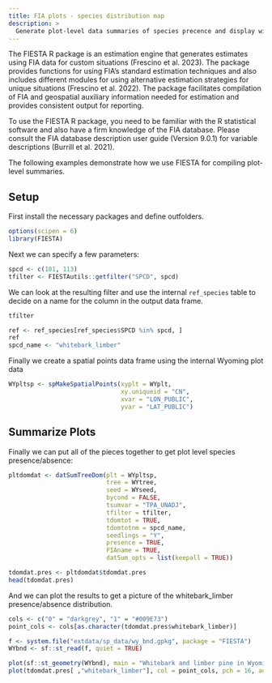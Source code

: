 ```yaml
---
title: FIA plots - species distribution map
description: >
  Generate plot-level data summaries of species precence and display with a map
---
```


The FIESTA R package is an estimation engine that generates estimates using FIA data for custom situations (Frescino et al. 2023). The package provides functions for using FIA's standard estimation techniques and also includes different modules for using alternative estimation strategies for unique situations (Frescino et al. 2022). The package facilitates compilation of FIA and geospatial auxiliary information needed for estimation and provides consistent output for reporting.

To use the FIESTA R package, you need to be familiar with the R statistical software and also have a firm knowledge of the FIA database. Please consult the FIA database description user guide (Version 9.0.1) for variable descriptions (Burrill et al. 2021).

The following examples demonstrate how we use FIESTA for compiling plot-level summaries.

## Setup

First install the necessary packages and define outfolders.

``` r
options(scipen = 6)
library(FIESTA)
```

Next we can specify a few parameters:

```r
spcd <- c(101, 113)
tfilter <- FIESTAutils::getfilter("SPCD", spcd)
```

We can look at the resulting filter and use the internal `ref_species` table to decide on a name for the column in the output data frame.

```r
tfilter
```

```r
ref <- ref_species[ref_species$SPCD %in% spcd, ]
ref
spcd_name <- "whitebark_limber"
```

Finally we create a spatial points data frame using the internal Wyoming plot data

```r
WYpltsp <- spMakeSpatialPoints(xyplt = WYplt,
                               xy.uniqueid = "CN",
                               xvar = "LON_PUBLIC",
                               yvar = "LAT_PUBLIC")
```



## Summarize Plots

Finally we can put all of the pieces together to get plot level species presence/absence:

```r
pltdomdat <- datSumTreeDom(plt = WYpltsp,
                           tree = WYtree,
                           seed = WYseed,
                           bycond = FALSE,
                           tsumvar = "TPA_UNADJ",
                           tfilter = tfilter,
                           tdomtot = TRUE,
                           tdomtotnm = spcd_name,
                           seedlings = "Y",
                           presence = TRUE,
                           FIAname = TRUE,
                           datSum_opts = list(keepall = TRUE))

tdomdat.pres <- pltdomdat$tdomdat.pres
head(tdomdat.pres)
```

And we can plot the results to get a picture of the whitebark_limber presence/absence distribution.

```r
cols <- c("0" = "darkgrey", "1" = "#009E73")
point_cols <- cols[as.character(tdomdat.pres$whitebark_limber)]

f <- system.file("extdata/sp_data/wy_bnd.gpkg", package = "FIESTA")
WYbnd <- sf::st_read(f, quiet = TRUE)

plot(sf::st_geometry(WYbnd), main = "Whitebark and limber pine in Wyoming")
plot(tdomdat.pres[ ,"whitebark_limber"], col = point_cols, pch = 16, add = TRUE)
```

